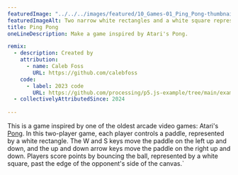 ---
featuredImage: "../../../images/featured/10_Games-01_Ping_Pong-thumbnail.png"
featuredImageAlt: Two narrow white rectangles and a white square representing the paddles and ball in a game of ping pong.
title: Ping Pong
oneLineDescription: Make a game inspired by Atari's Pong.

remix:
  - description: Created by
    attribution:
      - name: Caleb Foss
        URL: https://github.com/calebfoss
    code:
      - label: 2023 code
        URL: https://github.com/processing/p5.js-example/tree/main/examples/10_Games/01_Ping_Pong
  - collectivelyAttributedSince: 2024
  
---

This is a game inspired by one of the oldest arcade video
games: Atari's
<a href="https://en.wikipedia.org/wiki/Pong" target="_blank">Pong</a>.
In this two-player game, each player controls a paddle, represented by a
white rectangle. The W and S keys move the paddle on the left up and down,
and the up and down arrow keys move the paddle on the right up and down.
Players score points by bouncing the ball, represented by a white square,
past the edge of the opponent's side of the canvas.`